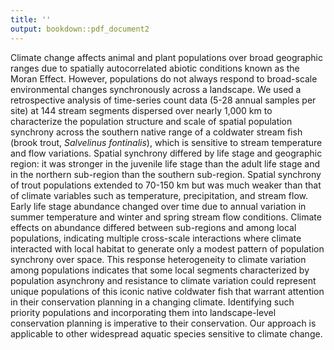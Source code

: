 ---
title: ''
output: bookdown::pdf_document2
---

Climate change affects animal and plant populations over broad geographic ranges due to spatially autocorrelated abiotic conditions known as the Moran Effect. However, populations do not always respond to broad-scale environmental changes synchronously across a landscape. We used a retrospective analysis of time-series count data (5-28 annual samples per site) at 144 stream segments dispersed over nearly 1,000 km to characterize the population structure and scale of spatial population synchrony across the southern native range of a coldwater stream fish (brook trout, *Salvelinus fontinalis*), which is sensitive to stream temperature and flow variations. Spatial synchrony differed by life stage and geographic region: it was stronger in the juvenile life stage than the adult life stage and in the northern sub-region than the southern sub-region. Spatial synchrony of trout populations extended to 70-150 km but was much weaker than that of climate variables such as temperature, precipitation, and stream flow. Early life stage abundance changed over time due to annual variation in summer temperature and winter and spring stream flow conditions. Climate effects on abundance differed between sub-regions and among local populations, indicating multiple cross-scale interactions where climate interacted with local habitat to generate only a modest pattern of population synchrony over space. This response heterogeneity to climate variation among populations indicates that some local segments characterized by population asynchrony and resistance to climate variation could represent unique populations of this iconic native coldwater fish that warrant attention in their conservation planning in a changing climate. Identifying such priority populations and incorporating them into landscape-level conservation planning is imperative to their conservation. Our approach is applicable to other widespread aquatic species sensitive to climate change.
